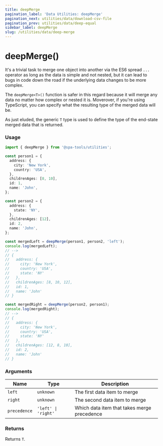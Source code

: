```yaml
---
title: deepMerge
pagination_label: 'Data Utilities: deepMerge'
pagination_next: utilities/data/download-csv-file
pagination_prev: utilities/data/deep-equal
sidebar_label: deepMerge
slug: /utilities/data/deep-merge
---
```



<PackageCaption packageName='@spa-tools/utilities' />

# deepMerge()

It's a trivial task to merge one object into another via the ES6 spread `...` operator
as long as the data is simple and not nested, but it can lead to bugs in code down the
road if the underlying data changes to be more complex.

The `deepMerge<T>()` function is safer in this regard because it will merge any data
no matter how complex or nested it is. Moverover, if you're using TypeScript, you can
specify what the resulting type of the merged data will be.

As just eluded, the generic `T` type is used to define the type of the end-state merged data that is returned.

### Usage

```ts
import { deepMerge } from '@spa-tools/utilities';

const person1 = {
  address: {
    city: 'New York',
    country: 'USA',
  },
  childrenAges: [8, 10],
  id: 1,
  name: 'John',
};

const person2 = {
  address: {
    state: 'NY',
  },
  childrenAges: [12],
  id: 2,
  name: 'John',
};

const mergedLeft = deepMerge(person1, person2, 'left');
console.log(mergedLeft);
// -->
// {
//   address: {
//     city: 'New York',
//     country: 'USA',
//     state: 'NY'
//   },
//   childrenAges: [8, 10, 12],
//   id: 1,
//   name: 'John'
// }

const mergedRight = deepMerge(person2, person1);
console.log(mergedRight);
// -->
// {
//   address: {
//     city: 'New York',
//     country: 'USA',
//     state: 'NY'
//   },
//   childrenAges: [12, 8, 10],
//   id: 2,
//   name: 'John'
// }
```

### Arguments

| Name         | Type                | Description                                 |
| ------------ | ------------------- | ------------------------------------------- |
| `left`       | `unknown`           | The first data item to merge                |
| `right`      | `unknown`           | The second data item to merge               |
| `precedence` | `'left' \| 'right'` | Which data item that takes merge precedence |

### Returns

Returns `T`.
